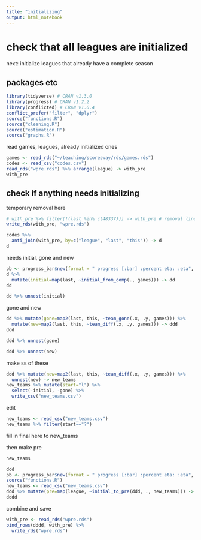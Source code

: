 ```yaml
---
title: "initializing"
output: html_notebook
---
```


# check that all leagues are initialized

next: initialize leagues that already have a complete season

## packages etc

```r
library(tidyverse) # CRAN v1.3.0 
library(progress) # CRAN v1.2.2 
library(conflicted) # CRAN v1.0.4
conflict_prefer("filter", "dplyr") 
source("functions.R")
source("cleaning.R")
source("estimation.R")
source("graphs.R")
```

read games, leagues, already initialized ones

```r
games <- read_rds("~/teaching/scoresway/rds/games.rds")
codes <- read_csv("codes.csv")
read_rds("wpre.rds") %>% arrange(league) -> with_pre
with_pre
```

## check if anything needs initializing

temporary removal here

```r
# with_pre %>% filter(!(last %in% c(48337))) -> with_pre # removal line
write_rds(with_pre, "wpre.rds")
```



```r
codes %>% 
  anti_join(with_pre, by=c("league", "last", "this")) -> d
d
```




needs initial, gone and new

```r
pb <- progress_bar$new(format = " progress [:bar] :percent eta: :eta", total = nrow(d))
d %>% 
  mutate(initial=map(last, ~initial_from_comp(., games))) -> dd
dd
```

```r
dd %>% unnest(initial)
```



gone and new

```r
dd %>% mutate(gone=map2(last, this, ~team_gone(.x, .y, games))) %>% 
  mutate(new=map2(last, this, ~team_diff(.x, .y, games))) -> ddd
ddd
```

```r
ddd %>% unnest(gone)
```

```r
ddd %>% unnest(new)
```


make ss of these


```r
ddd %>% mutate(new=map2(last, this, ~team_diff(.x, .y, games))) %>% 
  unnest(new) -> new_teams
new_teams %>% mutate(start="l") %>% 
  select(-initial, -gone) %>% 
  write_csv("new_teams.csv")
```

edit

```r
new_teams <- read_csv("new_teams.csv")
new_teams %>% filter(start=="?")
```



fill in final here to new_teams

then make pre

```r
new_teams
```



```r
ddd
pb <- progress_bar$new(format = " progress [:bar] :percent eta: :eta", total = nrow(ddd))
source("functions.R")
new_teams <- read_csv("new_teams.csv")
ddd %>% mutate(pre=map(league, ~initial_to_pre(ddd, ., new_teams))) -> dddd
dddd
```

combine and save

```r
with_pre <- read_rds("wpre.rds")
bind_rows(dddd, with_pre) %>% 
  write_rds("wpre.rds")
```





